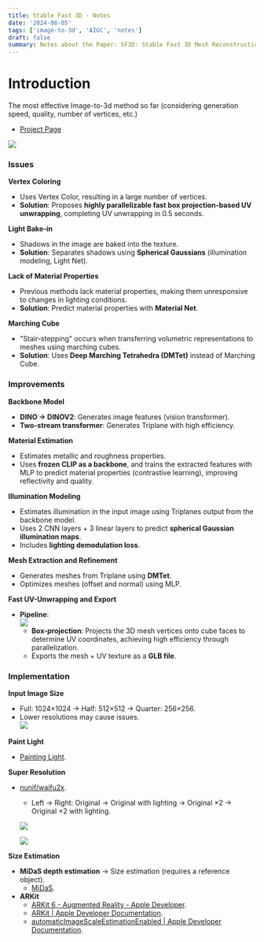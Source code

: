 ```yaml
---
title: Stable Fast 3D - Notes
date: '2024-08-05'
tags: ['image-to-3d', 'AIGC', 'notes']
draft: false
summary: Notes about the Paper: SF3D: Stable Fast 3D Mesh Reconstruction with UV-unwrapping and Illumination Disentanglement
---
```


# Introduction

The most effective Image-to-3d method so far (considering generation speed, quality, number of vertices, etc.)

- [Project Page](https://stable-fast-3d.github.io/)

![](/static/images/notes/image-to-3d/stable-fast-3d-1.png)

### Issues

**Vertex Coloring**

- Uses Vertex Color, resulting in a large number of vertices.
- **Solution**: Proposes **highly parallelizable fast box projection-based UV unwrapping**, completing UV unwrapping in 0.5 seconds.

**Light Bake-in**

- Shadows in the image are baked into the texture.
- **Solution**: Separates shadows using **Spherical Gaussians** (illumination modeling, Light Net).

**Lack of Material Properties**

- Previous methods lack material properties, making them unresponsive to changes in lighting conditions.
- **Solution**: Predict material properties with **Material Net**.

**Marching Cube**

- "Stair-stepping" occurs when transferring volumetric representations to meshes using marching cubes.
- **Solution**: Uses **Deep Marching Tetrahedra (DMTet)** instead of Marching Cube.

### Improvements

**Backbone Model**

- **DINO → DINOV2**: Generates image features (vision transformer).
- **Two-stream transformer**: Generates Triplane with high efficiency.

**Material Estimation**

- Estimates metallic and roughness properties.
- Uses **frozen CLIP as a backbone**, and trains the extracted features with MLP to predict material properties (contrastive learning), improving reflectivity and quality.

**Illumination Modeling**

- Estimates illumination in the input image using Triplanes output from the backbone model.
- Uses 2 CNN layers + 3 linear layers to predict **spherical Gaussian illumination maps**.
- Includes **lighting demodulation loss**.

**Mesh Extraction and Refinement**

- Generates meshes from Triplane using **DMTet**.
- Optimizes meshes (offset and normal) using MLP.

**Fast UV-Unwrapping and Export**

- **Pipeline**:  
  ![](/static/images/notes/image-to-3d/stable-fast-3d-2.png)
  - **Box-projection**: Projects the 3D mesh vertices onto cube faces to determine UV coordinates, achieving high efficiency through parallelization.
  - Exports the mesh + UV texture as a **GLB file**.

### Implementation

**Input Image Size**

- Full: 1024×1024 → Half: 512×512 → Quarter: 256×256.
- Lower resolutions may cause issues.  
  ![](/static/images/notes/image-to-3d/stable-fast-3d-3.png)

**Paint Light**

- [Painting Light](https://github.com/lllyasviel/PaintingLight).

**Super Resolution**

- [nunif/waifu2x](https://github.com/nagadomi/nunif/tree/master/waifu2x).

  - Left → Right: Original → Original with lighting → Original ×2 → Original ×2 with lighting.

  ![](/static/images/notes/image-to-3d/stable-fast-3d-4.png)

  ![](/static/images/notes/image-to-3d/stable-fast-3d-5.png)

**Size Estimation**

- **MiDaS depth estimation** → Size estimation (requires a reference object).
  - [MiDaS](https://github.com/isl-org/MiDaS).
- **ARKit**
  - [ARKit 6 - Augmented Reality - Apple Developer](https://developer.apple.com/augmented-reality/).
  - [ARKit | Apple Developer Documentation](https://developer.apple.com/documentation/arkit).
  - [automaticImageScaleEstimationEnabled | Apple Developer Documentation](https://developer.apple.com/documentation/arkit/automaticimagescaleestimationenabled).
